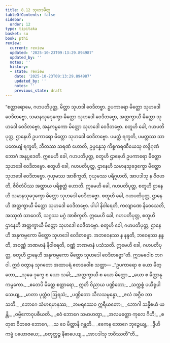 ```yaml
---
title: 8.12 သုဟဒမိတ္တ
tableOfContents: false
sidebar:
  order: 12
type: tipitaka
basket: su
book: pthi
review:
  current: review
  updated: '2025-10-23T09:13:29.894987'
  updated_by: ''
  notes: ''
  history:
  - state: review
    date: '2025-10-23T09:13:29.894987'
    updated_by: ''
    notes: ''
    previous_state: draft
---
```



<ReviewStatus review={frontmatter.review} showDetails={true} />

<HypothesisAnnotation frontmatter={frontmatter} />

<DynamicBreadcrumb />

<Division number="260" book="pthi" e="ch" v="8" p="152">

<Paragraph number="612" book="pthi">
“စတ္တာရောမေ, ဂဟပတိပုတ္တ, မိတ္တာ သုဟဒါ ဝေဒိတဗ္ဗာ. ဥပကာရော မိတ္တော သုဟဒေါ ဝေဒိတဗ္ဗော, သမာနသုခဒုက္ခော မိတ္တော သုဟဒေါ ဝေဒိတဗ္ဗော, အတ္ထက္ခာယီ မိတ္တော သုဟဒေါ ဝေဒိတဗ္ဗော, အနုကမ္ပကော မိတ္တော သုဟဒေါ ဝေဒိတဗ္ဗော.
</Paragraph>

</Division>
<Division number="261" book="pthi" e="ch" v="8" p="152">

<Paragraph number="613" book="pthi">
စတူဟိ ခေါ, ဂဟပတိပုတ္တ, ဌာနေဟိ ဥပကာရော မိတ္တော သုဟဒေါ ဝေဒိတဗ္ဗော. ပမတ္တံ ရက္ခတိ, ပမတ္တဿ သာပတေယျံ ရက္ခတိ, ဘီတဿ သရဏံ ဟောတိ, ဥပ္ပန္နေသု ကိစ္စကရဏီယေသု တဒ္ဒိဂုဏံ ဘောဂံ အနုပ္ပဒေတိ. ဣမေဟိ ခေါ, ဂဟပတိပုတ္တ, စတူဟိ ဌာနေဟိ ဥပကာရော မိတ္တော သုဟဒေါ ဝေဒိတဗ္ဗော.
</Paragraph>

</Division>
<Division number="262" book="pthi" e="ch" v="8" p="152">

<Paragraph number="614" book="pthi">
စတူဟိ ခေါ, ဂဟပတိပုတ္တ, ဌာနေဟိ သမာနသုခဒုက္ခော မိတ္တော သုဟဒေါ ဝေဒိတဗ္ဗော. ဂုယှမဿ အာစိက္ခတိ, ဂုယှမဿ ပရိဂူဟတိ, အာပဒါသု န ဝိဇဟတိ, ဇီဝိတံပိဿ အတ္ထာယ ပရိစ္စတ္တံ ဟောတိ. ဣမေဟိ ခေါ, ဂဟပတိပုတ္တ, စတူဟိ ဌာနေဟိ သမာနသုခဒုက္ခော မိတ္တော သုဟဒေါ ဝေဒိတဗ္ဗော.
</Paragraph>

</Division>
<Division number="263" book="pthi" e="ch" v="8" p="153">

<Paragraph number="615" book="pthi">
စတူဟိ ခေါ, ဂဟပတိပုတ္တ, ဌာနေဟိ အတ္ထက္ခာယီ မိတ္တော သုဟဒေါ ဝေဒိတဗ္ဗော. ပါပါ နိဝါရေတိ, ကလျာဏေ နိဝေသေတိ, အဿုတံ သာဝေတိ, သဂ္ဂဿ မဂ္ဂံ အာစိက္ခတိ. ဣမေဟိ ခေါ, ဂဟပတိပုတ္တ, စတူဟိ ဌာနေဟိ အတ္ထက္ခာယီ မိတ္တော သုဟဒေါ ဝေဒိတဗ္ဗော.
</Paragraph>

</Division>
<Division number="264" book="pthi" e="ch" v="8" p="153">

<Paragraph number="616" book="pthi">
စတူဟိ ခေါ, ဂဟပတိပုတ္တ, ဌာနေဟိ အနုကမ္ပကော မိတ္တော သုဟဒေါ ဝေဒိတဗ္ဗော. အဘဝေနဿ န နန္ဒတိ, ဘဝေနဿ နန္ဒတိ, အဝဏ္ဏံ ဘဏမာနံ နိဝါရေတိ, ဝဏ္ဏံ ဘဏမာနံ ပသံသတိ. ဣမေဟိ ခေါ, ဂဟပတိပုတ္တ, စတူဟိ ဌာနေဟိ အနုကမ္ပကော မိတ္တော သုဟဒေါ ဝေဒိတဗ္ဗော”တိ.
</Paragraph>

</Division>
<Division number="265" book="pthi" e="ch" v="8" p="153">

<Paragraph number="617" book="pthi">
ဣဒမဝေါစ ဘဂဝါ. ဣဒံ ဝတွာန သုဂတော အထာပရံ ဧတဒဝေါစ သတ္ထာ—
</Paragraph>

<Paragraph number="618" type="verses" book="pthi">
_“ဥပကာရော စ ယော မိတ္တော,_  
_သုခေ ဒုက္ခေ စ ယော သခါ;_  
_အတ္ထက္ခာယီ စ ယော မိတ္တော,_  
_ယော စ မိတ္တာနုကမ္ပကော._  

</Paragraph>

<Paragraph number="619" type="verses" book="pthi">
_ဧတေပိ မိတ္တေ စတ္တာရော,_  
ဣတိ ဝိညာယ ပဏ္ဍိတော;_  
_သက္ကစ္စံ ပယိရုပါသေယျ,_  
_မာတာ ပုတ္တံဝ ဩရသံ;_  
_ပဏ္ဍိတော သီလသမ္ပန္နော,_  
_ဇလံ အဂ္ဂီဝ ဘာသတိ._  

</Paragraph>

<Paragraph number="620" type="verses" book="pthi">
_ဘောဂေ သံဟရမာနဿ,_  
_ဘမရဿေဝ ဣရီယတော;_  
_ဘောဂါ သန္နိစယံ ယန္တိ,_  
_ဝမ္မိကောဝုပစီယတိ._  

</Paragraph>

<Paragraph number="621" type="verses" book="pthi">
_ဧဝံ ဘောဂေ သမာဟတွာ,_  
_အလမတ္တော ကုလေ ဂိဟီ;_  
_စတုဓာ ဝိဘဇေ ဘောဂေ,_  
_သ ဝေ မိတ္တာနိ ဂန္ထတိ._  

</Paragraph>

<Paragraph number="622" type="verses" book="pthi">
_ဧကေန ဘောဂေ ဘုဉ္ဇေယျ,_  
_ဒွီဟိ ကမ္မံ ပယောဇယေ;_  
_စတုတ္ထဉ္စ နိဓာပေယျ,_  
_အာပဒါသု ဘဝိဿတီ”တိ._
</Paragraph>
</Division>